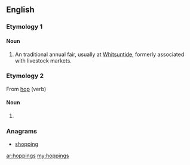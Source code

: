==English==

===Etymology 1===
{{etystub}}

====Noun====
{{en-plural noun}}

# {{context|British|lang=en}} An traditional annual fair, usually at [[Whitsuntide]], formerly associated with livestock markets.

===Etymology 2===
From [[hop]] (verb)

====Noun====
{{head|en|plural}}
# {{plural of|hopping|lang=en}}

===Anagrams===
* [[shopping#English|shopping]]

[[ar:hoppings]]
[[my:hoppings]]